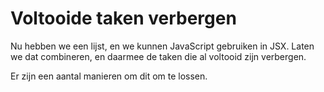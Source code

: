 # Voltooide taken verbergen

Nu hebben we een lijst, en we kunnen JavaScript gebruiken in JSX. Laten we dat combineren, en
daarmee de taken die al voltooid zijn verbergen.

Er zijn een aantal manieren om dit om te lossen.
